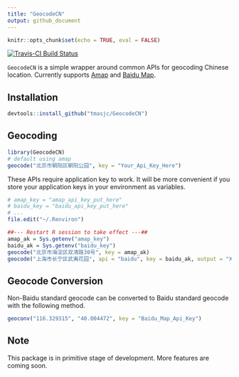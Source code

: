```yaml
---
title: "GeocodeCN"
output: github_document
---
```


```r
knitr::opts_chunk$set(echo = TRUE, eval = FALSE)
```

[![Travis-CI Build Status](https://travis-ci.org/tmasjc/GeocodeCN.svg?branch=master)](https://travis-ci.org/tmasjc/GeocodeCN)

``GeocodeCN`` is a simple wrapper around common APIs for geocoding Chinese location. Currently supports [Amap]("http://lbs.amap.com/") and [Baidu Map]("http://lbsyun.baidu.com/").

## Installation

```r
devtools::install_github("tmasjc/GeocodeCN")
```


## Geocoding

```r
library(GeocodeCN)
# default using amap
geocode("北京市朝阳区朝阳公园", key = "Your_Api_Key_Here")
```

These APIs require application key to work. It will be more convenient if you store your application keys in your environment as variables. 

```r
# amap_key = "amap_api_key_put_here"
# baidu_key = "baidu_api_key_put_here"
# ...
file.edit("~/.Renviron")

##--- Restart R session to take effect ---##
amap_ak = Sys.getenv("amap_key")
baidu_ak = Sys.getenv("baidu_key")
geocode("北京市海淀区双清路30号", key = amap_ak)
geocode("上海市长宁区武夷花园", api = "baidu", key = baidu_ak, output = "XML")
```

## Geocode Conversion

Non-Baidu standard geocode can be converted to Baidu standard geocode with the following method.

```r
geoconv("116.329315", "40.004472", key = "Baidu_Map_Api_Key")
```

## Note

This package is in primitive stage of development. More features are coming soon.

